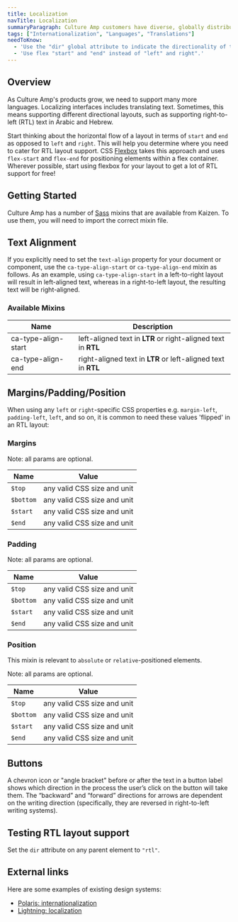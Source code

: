 ```yaml
---
title: Localization
navTitle: Localization
summaryParagraph: Culture Amp customers have diverse, globally distributed employees that speak many languages. We localize our interfaces as well as our surveys and other data. These guidelines focus on interface localization.
tags: ["Internationalization", "Languages", "Translations"]
needToKnow:
  - 'Use the "dir" global attribute to indicate the directionality of text. For example, set it "rtl" for right-to-left languages.'
  - 'Use flex "start" and "end" instead of "left" and right".'
---
```




## Overview

As Culture Amp's products grow, we need to support many more languages. Localizing interfaces includes translating text. Sometimes, this means supporting different directional layouts, such as supporting right-to-left (RTL) text in Arabic and Hebrew.

Start thinking about the horizontal flow of a layout in terms of `start` and `end` as opposed to `left` and `right`. This will help you determine where you need to cater for RTL layout support. CSS [Flexbox](https://developer.mozilla.org/en-US/docs/Web/CSS/CSS_Flexible_Box_Layout/Basic_Concepts_of_Flexbox) takes this approach and uses `flex-start` and `flex-end` for positioning elements within a flex container. Wherever possible, start using flexbox for your layout to get a lot of RTL support for free!

## Getting Started

Culture Amp has a number of [Sass](https://sass-lang.com/) mixins that are available from Kaizen. To use them, you will need to import the correct mixin file.

<LocalizationMixinImportExample />

## Text Alignment

If you explicitly need to set the `text-align` property for your document or component, use the `ca-type-align-start` or `ca-type-align-end` mixin as follows. As an example, using `ca-type-align-start` in a left-to-right layout will result in left-aligned text, whereas in a right-to-left layout, the resulting text will be right-aligned.

<CATypeAlignExample />

### Available Mixins

| Name                | Description                                                   |
| ------------------- | ------------------------------------------------------------- |
| ca-type-align-start | left-aligned text in **LTR** or right-aligned text in **RTL** |
| ca-type-align-end   | right-aligned text in **LTR** or left-aligned text in **RTL** |

## Margins/Padding/Position

When using any `left` or `right`-specific CSS properties e.g. `margin-left`, `padding-left`, `left`, and so on, it is common to need these values 'flipped' in an RTL layout:

<!--- <InlineNotification persistent={true} type="informative">**Note:** These mixins also take a `$top` and `$bottom` value. While these values are never 'flipped', they can be supplied to the mixin, which will avoid any CSS rules being overwritten.</InlineNotification> --->

### Margins

<CAMarginExample />

Note: all params are optional.

| Name      | Value                       |
| --------- | --------------------------- |
| `$top`    | any valid CSS size and unit |
| `$bottom` | any valid CSS size and unit |
| `$start`  | any valid CSS size and unit |
| `$end`    | any valid CSS size and unit |

### Padding

<CAPaddingExample />

Note: all params are optional.

| Name      | Value                       |
| --------- | --------------------------- |
| `$top`    | any valid CSS size and unit |
| `$bottom` | any valid CSS size and unit |
| `$start`  | any valid CSS size and unit |
| `$end`    | any valid CSS size and unit |

### Position

This mixin is relevant to `absolute` or `relative`-positioned elements.

<CAPositionExample />

Note: all params are optional.

| Name      | Value                       |
| --------- | --------------------------- |
| `$top`    | any valid CSS size and unit |
| `$bottom` | any valid CSS size and unit |
| `$start`  | any valid CSS size and unit |
| `$end`    | any valid CSS size and unit |

## Buttons

A chevron icon or "angle bracket" before or after the text in a button label shows which direction in the process the user’s click on the button will take them. The “backward” and “forward” directions for arrows are dependent on the writing direction (specifically, they are reversed in right-to-left writing systems).

## Testing RTL layout support

Set the `dir` attribute on any parent element to `"rtl"`.

<RTLLayoutExample />

## External links

Here are some examples of existing design systems:

- [Polaris: internationalization](https://polaris.shopify.com/patterns-and-guides/internationalization#navigation)
- [Lightning: localization](https://www.lightningdesignsystem.com/guidelines/localization/)

